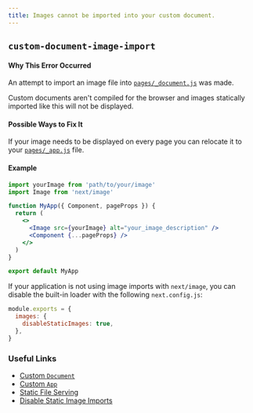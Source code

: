 ```yaml
---
title: Images cannot be imported into your custom document.
---
```


## `custom-document-image-import`

#### Why This Error Occurred

An attempt to import an image file into [`pages/_document.js`](https://nextjs.org/docs/advanced-features/custom-document) was made.

Custom documents aren't compiled for the browser and images statically imported like this will not be displayed.

#### Possible Ways to Fix It

If your image needs to be displayed on every page you can relocate it to your [`pages/_app.js`](https://nextjs.org/docs/advanced-features/custom-app) file.

#### Example

```jsx filename="pages/_app.js"
import yourImage from 'path/to/your/image'
import Image from 'next/image'

function MyApp({ Component, pageProps }) {
  return (
    <>
      <Image src={yourImage} alt="your_image_description" />
      <Component {...pageProps} />
    </>
  )
}

export default MyApp
```

If your application is not using image imports with `next/image`, you can disable the built-in loader with the following `next.config.js`:

```js filename="next.config.js"
module.exports = {
  images: {
    disableStaticImages: true,
  },
}
```

### Useful Links

- [Custom `Document`](https://nextjs.org/docs/advanced-features/custom-document)
- [Custom `App`](https://nextjs.org/docs/advanced-features/custom-app)
- [Static File Serving](https://nextjs.org/docs/basic-features/static-file-serving)
- [Disable Static Image Imports](https://nextjs.org/docs/api-reference/next/image#disable-static-imports)
